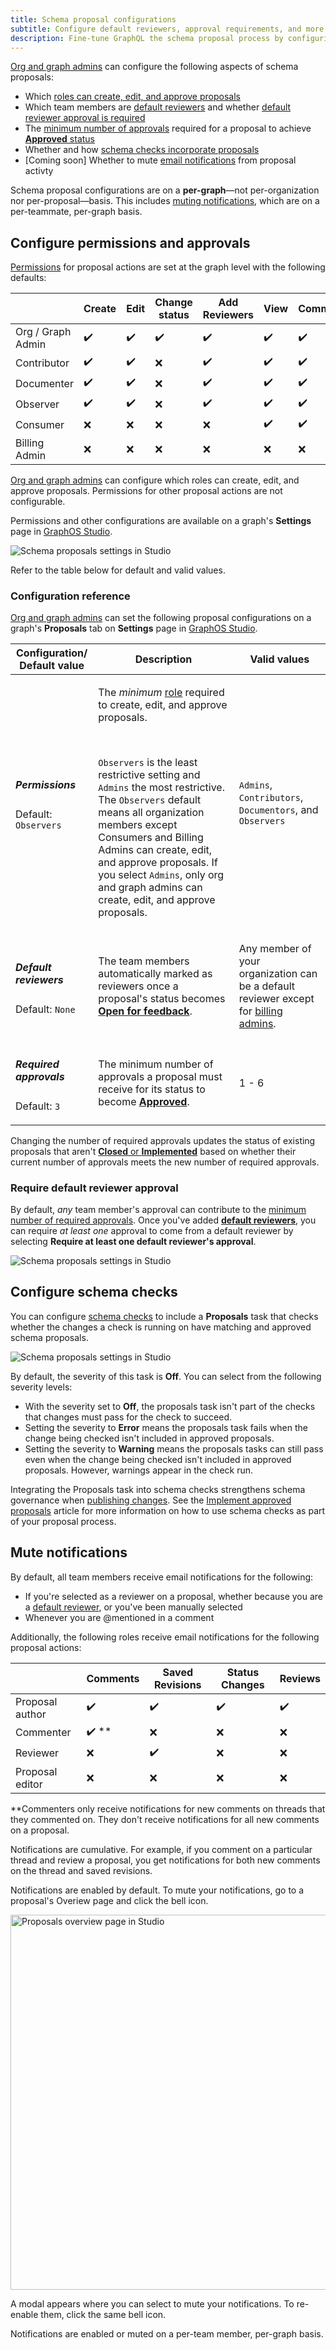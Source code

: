 ```yaml
---
title: Schema proposal configurations
subtitle: Configure default reviewers, approval requirements, and more
description: Fine-tune GraphQL the schema proposal process by configuring permissions, default reviewers, approval requirements, and schema checks with GraphOS.
---
```


<GraphOSEnterpriseRequired />

[Org and graph admins](../org/members/#organization-wide-member-roles) can configure the following aspects of schema proposals:

- Which [roles can create, edit, and approve proposals](#configure-permissions-and-approvals)
- Which team members are [default reviewers](#default-reviewers) and whether [default reviewer approval is required](#require-default-reviewer-approval)
- The [minimum number of approvals](#required-approvals) required for a proposal to achieve [**Approved** status](./schema-proposals#proposal-statuses)
- Whether and how [schema checks incorporate proposals](#configure-schema-checks)
- [Coming soon] Whether to mute [email notifications](#configure-notifications) from proposal activty

<Note>

Schema proposal configurations are on a **per-graph**&mdash;not per-organization nor per-proposal&mdash;basis. This includes [muting notifications](#mute-notifications), which are on a per-teammate, per-graph basis.

</Note>

## Configure permissions and approvals

[Permissions](/graphos/org/members) for proposal actions are set at the graph level with the following defaults:

|                      | Create | Edit | Change status | Add Reviewers | View | Comment | Approve |
| ------------------   | ------ | ---- | ------------- | ---------------- | ---- | ------- | ------- |
| Org / Graph Admin    | ✔️      | ✔️    | ✔️             | ✔️                | ✔️    | ✔️       | ✔️       |
| Contributor          | ✔️      | ✔️    | ❌            | ✔️                | ✔️    | ✔️       | ✔️       |
| Documenter           | ✔️      | ✔️    | ❌            | ✔️                | ✔️    | ✔️       | ✔️       |
| Observer             | ✔️      | ✔️    | ❌            | ✔️                | ✔️    | ✔️       | ✔️       |
| Consumer             | ❌     | ❌   | ❌            | ❌               | ✔️    | ✔️       | ✔️       |
| Billing Admin        | ❌     | ❌   | ❌            | ❌               | ❌   | ❌      | ❌      |



[Org and graph admins](../org/members/#organization-wide-member-roles) can configure which roles can create, edit, and approve proposals. Permissions for other proposal actions are not configurable.

Permissions and other configurations are available on a graph's **Settings** page in [GraphOS Studio](https://studio.apollographql.com?referrer=docs-content).

<img
  src="../img/schema-proposals/schema-proposal-settings.jpg"
  className="screenshot"
  alt="Schema proposals settings in Studio"
/>

Refer to the table below for default and valid values.

### Configuration reference

[Org and graph admins](../org/members/#organization-wide-member-roles) can set the following proposal configurations on a graph's **Proposals** tab on **Settings** page in [GraphOS Studio](https://studio.apollographql.com?referrer=docs-content).


<table class="field-table">
  <thead>
    <tr>
      <th>Configuration/ <br/> Default value</th>
      <th>Description</th>
      <th>Valid values</th>
    </tr>
  </thead>

<tbody>

<tr>

<td>

##### Permissions

Default: `Observers`

</td>

<td>

The _minimum_ [role](../org/members/#organization-wide-member-roles) required to create, edit, and approve proposals.

<br/>

`Observers` is the least restrictive setting and `Admins` the most restrictive.
The `Observers` default means all organization members except Consumers and Billing Admins can create, edit, and approve proposals.
If you select `Admins`, only org and graph admins can create, edit, and approve proposals.

</td>

<td>

`Admins`, `Contributors`, `Documentors`, and `Observers`

</td>

</tr>
<tr>
<td>

##### Default reviewers

Default: `None`

</td>
<td>

The team members automatically marked as reviewers once a proposal's status becomes [**Open for feedback**](./schema-proposals#proposal-statuses).

</td>

<td>

Any member of your organization can be a default reviewer except for [billing admins](../org/members/#organization-wide-member-roles).

</td>

</tr>

<tr>
<td>

##### Required approvals

Default: `3`

</td>
<td>

The minimum number of approvals a proposal must receive for its status to become [**Approved**](./schema-proposals#proposal-statuses).

</td>

<td>

1 - 6

</td>

</tr>

</tbody>
</table>

<Note>

Changing the number of required approvals updates the status of existing proposals that aren't [**Closed** or **Implemented**](./propose-changes#change-proposal-status) based on whether their current number of approvals meets the new number of required approvals.

</Note>

### Require default reviewer approval

By default, _any_ team member's approval can contribute to the [minimum number of required approvals](#required-approvals).
Once you've added [**default reviewers**](#default-reviewers), you can require _at least one_ approval to come from a default reviewer by selecting **Require at least one default reviewer's approval**.

<img
  src="../img/schema-proposals/require-default-reviewer-approval.jpg"
  className="screenshot"
  alt="Schema proposals settings in Studio"
/>

## Configure schema checks

You can configure [schema checks](./schema-checks) to include a **Proposals** task that checks whether the changes a check is running on have matching and approved schema proposals.

<img
  src="../img/schema-proposals/proposal-check-settings.jpg"
  className="screenshot"
  alt="Schema proposals settings in Studio"
/>

By default, the severity of this task is **Off**. You can select from the following severity levels:

- With the severity set to **Off**, the proposals task isn't part of the checks that changes must pass for the check to succeed.
- Setting the severity to **Error** means the proposals task fails when the change being checked isn't included in approved proposals.
- Setting the severity to **Warning** means the proposals tasks can still pass even when the change being checked isn't included in approved proposals. However, warnings appear in the check run.

Integrating the Proposals task into schema checks strengthens schema governance when [publishing changes](./schema-proposals#proposal-process).
See the [Implement approved proposals](./implement-proposals) article for more information on how to use schema checks as part of your proposal process.

## Mute notifications

By default, all team members receive email notifications for the following:

- If you're selected as a reviewer on a proposal, whether because you are a [default reviewer](#default-reviewers), or you've been manually selected
- Whenever you are @mentioned in a comment

Additionally, the following roles receive email notifications for the following proposal actions:

|                 | Comments | Saved Revisions | Status Changes | Reviews   |
|-----------------|----------|-----------------|----------------|-----------|
| Proposal author | ✔️        | ✔️               | ✔️              | ✔️         |
| Commenter       | ✔️ **     | ❌              | ❌             | ❌        |
| Reviewer        | ❌       | ✔️               | ❌             | ❌        |
| Proposal editor | ❌       | ❌              | ❌             | ❌        |

<Note>

\*\*Commenters only receive notifications for new comments on threads that they commented on. They don't receive notifications for all new comments on a proposal.

</Note>

Notifications are cumulative. For example, if you comment on a particular thread and review a proposal, you get notifications for both new comments on the thread and saved revisions.

Notifications are enabled by default. To mute your notifications, go to a proposal's Overiew page and click the bell icon.


<img
  src="../img/schema-proposals/mute-notifications.jpg"
  className="screenshot"
  alt="Proposals overview page in Studio"
  width="600"
/>

A modal appears where you can select to mute your notifications. To re-enable them, click the same bell icon.

<Note>

Notifications are enabled or muted on a per-team member, per-graph basis. 

</Note>